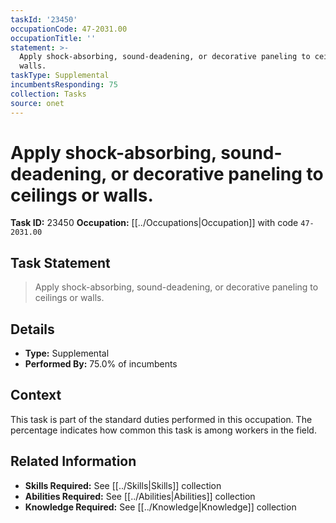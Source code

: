 ```yaml
---
taskId: '23450'
occupationCode: 47-2031.00
occupationTitle: ''
statement: >-
  Apply shock-absorbing, sound-deadening, or decorative paneling to ceilings or
  walls.
taskType: Supplemental
incumbentsResponding: 75
collection: Tasks
source: onet
---
```

# Apply shock-absorbing, sound-deadening, or decorative paneling to ceilings or walls.

**Task ID:** 23450
**Occupation:** [[../Occupations|Occupation]] with code `47-2031.00`

## Task Statement

> Apply shock-absorbing, sound-deadening, or decorative paneling to ceilings or walls.

## Details

- **Type:** Supplemental
- **Performed By:** 75.0% of incumbents

## Context

This task is part of the standard duties performed in this occupation. The percentage indicates how common this task is among workers in the field.

## Related Information

- **Skills Required:** See [[../Skills|Skills]] collection
- **Abilities Required:** See [[../Abilities|Abilities]] collection
- **Knowledge Required:** See [[../Knowledge|Knowledge]] collection
